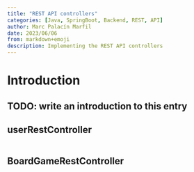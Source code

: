 ```yaml
---
title: "REST API controllers"
categories: [Java, SpringBoot, Backend, REST, API]
author: Marc Palacín Marfil
date: 2023/06/06
from: markdown+emoji
description: Implementing the REST API controllers
---
```

# Introduction

:::{.callout-warning}
## TODO: write an introduction to this entry
:::

## userRestController

```.java
```

## BoardGameRestController

```.java
```